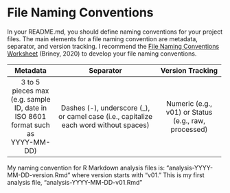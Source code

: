 # File Naming Conventions

In your README.md, you should define naming conventions for your project files. The main elements for a file naming convention are metadata, separator, and version tracking. I recommend the [File Naming Conventions Worksheet](https://doi.org/10.7907/894q-zr22) (Briney, 2020) to develop your file naming conventions.

+---------------------------+----------------------------------------------------------------------------------------+------------------------------------------------------+
| **Metadata**              | **Separator**                                                                          | **Version** **Tracking**                             |
+:=========================:+:======================================================================================:+:====================================================:+
| 3 to 5 pieces max\        | Dashes (-), underscore (\_), or camel case (i.e., capitalize each word without spaces) | Numeric (e.g., v01) or Status (e.g., raw, processed) |
| (e.g. sample ID, date in\ |                                                                                        |                                                      |
| ISO 8601 format such as\  |                                                                                        |                                                      |
| YYYY-MM-DD)               |                                                                                        |                                                      |
+---------------------------+----------------------------------------------------------------------------------------+------------------------------------------------------+

::: callout-note
My naming convention for R Markdown analysis files is: "analysis-YYYY-MM-DD-version.Rmd" where version starts with "v01." This is my first analysis file, "analysis-YYYY-MM-DD-v01.Rmd"
:::
